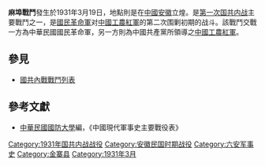{{Infobox Military Conflict|
campaign=|
image=|
caption=|
conflict=麻埠戰鬥|
partof=[[第一次国共内战|第一次国共内战]]|
date=1931年3月19日|
place=[[中國|中國]]安徽立煌|
result=國軍攻佔麻埠，組織「剿共團」以警備力量清理立煌內部共產勢力|
combatant1=中華民國國民革命軍57師（26軍）岳盛宜部|
combatant2=中國共產黨紅軍| 
commander1=岳盛宜|
commander2=毛正初、蕭方|
strength1=|
strength2=|
casualties1=|
casualties2=|
}}
'''麻埠戰鬥'''發生於1931年3月19日，地點則是在[[中國|中國]][[安徽|安徽]]立煌。是[[第一次国共内战|第一次国共内战]]主要戰鬥之一，是[[國民革命軍|國民革命軍]]对[[中國工農紅軍|中國工農紅軍]]的第二次围剿初期的战斗。該戰鬥交戰一方為中華民國國民革命軍，另一方則為中國共產黨所領導之[[中國工農紅軍|中國工農紅軍]]。
==參見==
*[[國共內戰戰鬥列表|國共內戰戰鬥列表]]
==參考文獻==
*[[中華民國|中華民國]][[國防大學_(臺灣)|國防大學]]編，《中國現代軍事史主要戰役表》

[[Category:1931年国共内战战役|Category:1931年国共内战战役]]
[[Category:安徽民国时期战役|Category:安徽民国时期战役]]
[[Category:六安军事史|Category:六安军事史]]
[[Category:金寨县|Category:金寨县]]
[[Category:1931年3月|Category:1931年3月]]